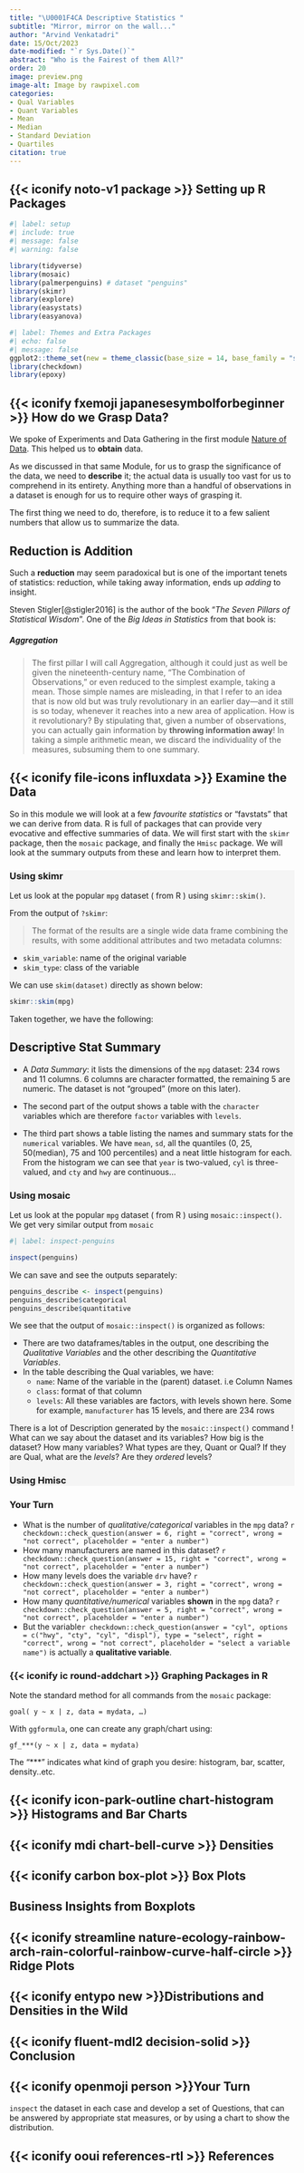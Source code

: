 ```yaml
---
title: "\U0001F4CA Descriptive Statistics "
subtitle: "Mirror, mirror on the wall..."
author: "Arvind Venkatadri"
date: 15/Oct/2023
date-modified: "`r Sys.Date()`"
abstract: "Who is the Fairest of them All?"
order: 20
image: preview.png
image-alt: Image by rawpixel.com
categories:
- Qual Variables
- Quant Variables
- Mean
- Median
- Standard Deviation
- Quartiles
citation: true
---
```


## {{< iconify noto-v1 package >}} Setting up R Packages

```r
#| label: setup
#| include: true
#| message: false
#| warning: false

library(tidyverse)
library(mosaic)
library(palmerpenguins) # dataset "penguins"
library(skimr)
library(explore)
library(easystats)
library(easyanova)

```

```r
#| label: Themes and Extra Packages
#| echo: false
#| message: false
ggplot2::theme_set(new = theme_classic(base_size = 14, base_family = "sans"))
library(checkdown)
library(epoxy)

```

## {{< iconify fxemoji japanesesymbolforbeginner >}} How do we Grasp Data?

We spoke of Experiments and Data Gathering in the first module [Nature of Data](/content/courses/Analytics/Descriptive/Modules/05-NatureData/nature-data.qmd#sec-where-data). This helped us to **obtain** data. 

As we discussed in that same Module, for us to grasp the significance of the data, we need to **describe** it; the actual data is usually too vast for us to comprehend in its entirety. Anything more than a handful of observations in a dataset is enough for us to require other ways of grasping it. 

The first thing we need to do, therefore, is to reduce it to a few salient numbers that allow us to summarize the data. 

:::callout-important

## Reduction is Addition
Such a **reduction** may seem paradoxical but is one of the important tenets of statistics: reduction, while taking away information, ends up *adding* to insight.

Steven Stigler[@stigler2016] is the author of the book "*The Seven
Pillars of Statistical Wisdom*". One of the *Big Ideas in Statistics* from that
book is:

##### Aggregation

> The first pillar I will call Aggregation, although it could just as
> well be given the nineteenth-century name, "The Combination of
> Observations," or even reduced to the simplest example, taking a mean.
> Those simple names are misleading, in that I refer to an idea that is
> now old but was truly revolutionary in an earlier day---and it still
> is so today, whenever it reaches into a new area of application. How
> is it revolutionary? By stipulating that, given a number of
> observations, you can actually gain information by **throwing
> information away**! In taking a simple arithmetic mean, we discard the
> individuality of the measures, subsuming them to one summary.

:::



## {{< iconify file-icons influxdata >}} Examine the Data

So in this module we will look at a few *favourite statistics* or "favstats" that we can derive from data. R is full of packages that can provide very evocative and effective summaries of data. We will first start with the `skimr` package, then the `mosaic` package, and finally the `Hmisc` package. We will look at the summary outputs from these and learn how to interpret them.

::: {.panel-tabset .nav-pills style="background: whitesmoke;"}

### Using skimr

Let us look at the popular `mpg` dataset ( from R ) using
`skimr::skim()`. 

From the output of `?skimr`:

> The format of the results are a single wide data frame combining the results, with some additional attributes and two metadata columns:

- `skim_variable`: name of the original variable
- `skim_type`: class of the variable

We can use `skim(dataset)` directly as shown below:

```r
skimr::skim(mpg)

```

Taken together, we have the following:

:::callout-note

## Descriptive Stat Summary
- A *Data Summary*: it lists the dimensions of the `mpg` dataset: 234 rows and 11 columns. 6 columns are character formatted, the remaining 5 are numeric. The dataset is not "grouped" (more on this later).

- The second part of the output shows a table with the `character` variables which are therefore `factor` variables with `levels`. 

- The third part shows a table listing the names and summary stats for the `numerical` variables. We have `mean`, `sd`, all the quantiles (0, 25, 50(median), 75 and 100 percentiles) and a neat little histogram for each. From the histogram we can see that `year` is two-valued, `cyl` is three-valued, and `cty` and `hwy` are continuous...

:::

### Using mosaic

Let us look at the popular `mpg` dataset ( from R ) using
`mosaic::inspect()`. We get very similar output from `mosaic`

```r
#| label: inspect-penguins

inspect(penguins)

```

::: column-margin
We can save and see the outputs separately:

```r

penguins_describe <- inspect(penguins)
penguins_describe$categorical
penguins_describe$quantitative

```
:::

We see that the output of `mosaic::inspect()` is organized as follows:

- There are two dataframes/tables in the output, one describing the *Qualitative Variables* and the other describing the *Quantitative Variables*. 
- In the table describing the Qual variables, we have:
  - `name`: Name of the variable in the (parent) dataset. i.e Column Names
  - `class`: format of that column
  - `levels`: All these variables are factors, with levels shown here. Some for example, `manufacturer` has 15 levels, and there are 234 rows


There is a lot of Description generated by the `mosaic::inspect()`
command ! What can we say about the dataset and its variables? How big
is the dataset? How many variables? What types are they, Quant or Qual?
If they are Qual, what are the *levels*? Are they *ordered* levels?

### Using Hmisc

:::


### Your Turn

-   What is the number of *qualitative/categorical* variables in the
    `mpg` data?
    `r checkdown::check_question(answer = 6, right = "correct", wrong = "not correct", placeholder = "enter a number")`
    <br>
-   How many manufacturers are named in this dataset?
    `r checkdown::check_question(answer = 15, right = "correct", wrong = "not correct", placeholder = "enter a number")`
    <br>
-   How many levels does the variable `drv` have?
    `r checkdown::check_question(answer = 3, right = "correct", wrong = "not correct", placeholder = "enter a number")`
    <br>
-   How many *quantitative/numerical* variables **shown** in the `mpg`
    data?
    `r checkdown::check_question(answer = 5, right = "correct", wrong = "not correct", placeholder = "enter a number")`
    <br>
-   But the
    variable`r checkdown::check_question(answer = "cyl", options = c("hwy", "cty", "cyl", "displ"), type = "select", right = "correct", wrong = "not correct", placeholder = "select a variable name")`
    is actually a **qualitative variable**.

### {{< iconify ic round-addchart >}} Graphing Packages in R

::: callout-tip
Note the standard method for all commands from the `mosaic` package:

`goal( y ~ x | z, data = mydata, …)`

With `ggformula`, one can create any graph/chart using:

`gf_***(y ~ x | z, data = mydata)`

The "\*\*\*" indicates what kind of graph you desire: histogram, bar,
scatter, density..etc.
:::

## {{< iconify icon-park-outline chart-histogram >}} Histograms and Bar Charts

::: callout-note
## 
:::

::: callout-important
:::

::: callout-note
## 
:::

::: callout-important
## 
:::

## {{< iconify mdi chart-bell-curve >}} Densities

::: callout-note
## 
:::

## {{< iconify carbon box-plot >}} Box Plots

::: callout-note
## Business Insights from Boxplots
:::

## {{< iconify streamline nature-ecology-rainbow-arch-rain-colorful-rainbow-curve-half-circle >}} Ridge Plots

::: callout-note
## 
:::

## {{< iconify entypo new >}}Distributions and Densities in the Wild

## {{< iconify fluent-mdl2 decision-solid >}} Conclusion

## {{< iconify openmoji person >}}Your Turn

`inspect` the dataset in each case and develop a set of Questions, that
can be answered by appropriate stat measures, or by using a chart to
show the distribution.

## {{< iconify ooui references-rtl >}} References
